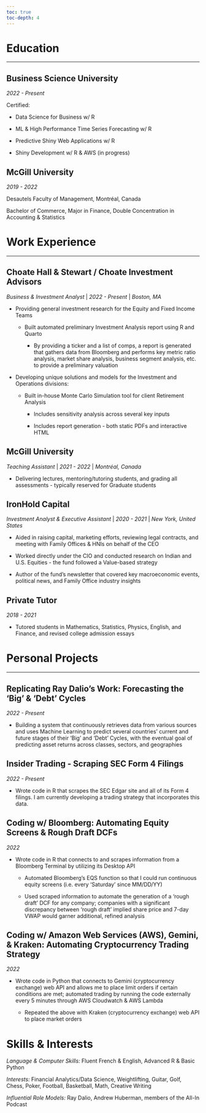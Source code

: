 ```yaml
---
toc: true
toc-depth: 4
---
```


# Education

<hr>

## Business Science University

*2022 - Present*

Certified:

-   Data Science for Business w/ R

-   ML & High Performance Time Series Forecasting w/ R

-   Predictive Shiny Web Applications w/ R

-   Shiny Development w/ R & AWS (in progress)

## McGill University

*2019 - 2022*

Desautels Faculty of Management, Montréal, Canada

Bachelor of Commerce, Major in Finance, Double Concentration in Accounting & Statistics

# Work Experience

<hr>

## Choate Hall & Stewart / Choate Investment Advisors

*Business & Investment Analyst* \| *2022 - Present* \| *Boston, MA*

::: blur
-   Providing general investment research for the Equity and Fixed Income Teams

    -   Built automated preliminary Investment Analysis report using R and Quarto

        -   By providing a ticker and a list of comps, a report is generated that gathers data from Bloomberg and performs key metric ratio analysis, market share analysis, business segment analysis, etc. to provide a preliminary valuation

-   Developing unique solutions and models for the Investment and Operations divisions:

    -   Built in-house Monte Carlo Simulation tool for client Retirement Analysis

        -   Includes sensitivity analysis across several key inputs

        -   Includes report generation - both static PDFs and interactive HTML
:::

## McGill University

*Teaching Assistant* \| *2021 - 2022* \| *Montréal, Canada*

-   Delivering lectures, mentoring/tutoring students, and grading all assessments - typically reserved for Graduate students

## IronHold Capital

*Investment Analyst & Executive Assistant* \| *2020 - 2021* \| *New York, United States*

-   Aided in raising capital, marketing efforts, reviewing legal contracts, and meeting with Family Offices & HNIs on behalf of the CEO

-   Worked directly under the CIO and conducted research on Indian and U.S. Equities - the fund followed a Value-based strategy

-   Author of the fund's newsletter that covered key macroeconomic events, political news, and Family Office industry insights

## Private Tutor

*2018 - 2021*

-   Tutored students in Mathematics, Statistics, Physics, English, and Finance, and revised college admission essays

# Personal Projects

<hr>

## Replicating Ray Dalio's Work: Forecasting the 'Big' & 'Debt' Cycles

*2022 - Present*

-   Building a system that continuously retrieves data from various sources and uses Machine Learning to predict several countries' current and future stages of their 'Big' and 'Debt' Cycles, with the eventual goal of predicting asset returns across classes, sectors, and geographies

## Insider Trading - Scraping SEC Form 4 Filings

*2022 - Present*

-   Wrote code in R that scrapes the SEC Edgar site and all of its Form 4 filings. I am currently developing a trading strategy that incorporates this data.

## Coding w/ Bloomberg: Automating Equity Screens & Rough Draft DCFs

*2022*

-   Wrote code in R that connects to and scrapes information from a Bloomberg Terminal by utilizing its Desktop API

    -   Automated Bloomberg's EQS function so that I could run continuous equity screens (i.e. every 'Saturday' since MM/DD/YY)

    -   Used scraped information to automate the generation of a 'rough draft' DCF for any company; companies with a significant discrepancy between 'rough draft' implied share price and 7-day VWAP would garner additional, refined analysis

## Coding w/ Amazon Web Services (AWS), Gemini, & Kraken: Automating Cryptocurrency Trading Strategy

*2022*

-   Wrote code in Python that connects to Gemini (cryptocurrency exchange) web API and allows me to place limit orders if certain conditions are met; automated trading by running the code externally every 5 minutes through AWS Cloudwatch & AWS Lambda

    -   Repeated the above with Kraken (cryptocurrency exchange) web API to place market orders

# Skills & Interests

*Language & Computer Skills:* Fluent French & English, Advanced R & Basic Python

*Interests:* Financial Analytics/Data Science, Weightlifting, Guitar, Golf, Chess, Poker, Football, Basketball, Math, Creative Writing

*Influential Role Models:* Ray Dalio, Andrew Huberman, members of the All-In Podcast
